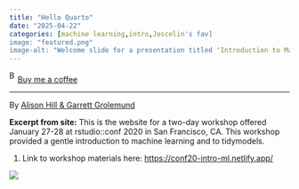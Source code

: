 ```yaml
---
title: "Hello Quarto"
date: "2025-04-22"
categories: [machine learning,intro,Joscelin's fav]
image: "featured.png"
image-alt: "Welcome slide for a presentation titled 'Introduction to Machine Learning in the Tidyverse' by Alison Hill and Garrett Grolemund. The background is a cityscape at sunset, with the word 'Hi!' in a white circle at the top center and two URLs provided at the bottom: https://conf20-intro-ml.netlify.com/ and https://rstd.io/conf20-intro-ml."
---
```


<link href="https://fonts.googleapis.com/css?family=Cookie" rel="stylesheet"><a class="bmc-button" target="_blank" href="https://www.buymeacoffee.com/JoscelinRocha">![Buy me a coffee](https://cdn.buymeacoffee.com/buttons/bmc-new-btn-logo.svg){alt="Buy me a coffee" width="15" height="21"}Buy me a coffee</a>

------------------------------------------------------------------------

By [Alison Hill & Garrett Grolemund](https://conf20-intro-ml.netlify.app/)

**Excerpt from site:** This is the website for a two-day workshop offered January 27-28 at rstudio::conf 2020 in San Francisco, CA. This workshop provided a gentle introduction to machine learning and to tidymodels.

1.  Link to workshop materials here: <https://conf20-intro-ml.netlify.app/>

![](featured.png)
